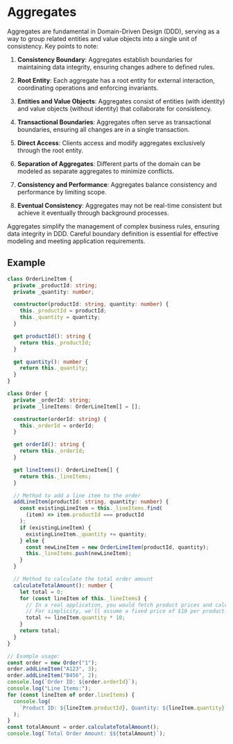 # Aggregates

Aggregates are fundamental in Domain-Driven Design (DDD), serving as a way to group related entities and value objects into a single unit of consistency. Key points to note:

1. **Consistency Boundary**: Aggregates establish boundaries for maintaining data integrity, ensuring changes adhere to defined rules.

2. **Root Entity**: Each aggregate has a root entity for external interaction, coordinating operations and enforcing invariants.

3. **Entities and Value Objects**: Aggregates consist of entities (with identity) and value objects (without identity) that collaborate for consistency.

4. **Transactional Boundaries**: Aggregates often serve as transactional boundaries, ensuring all changes are in a single transaction.

5. **Direct Access**: Clients access and modify aggregates exclusively through the root entity.

6. **Separation of Aggregates**: Different parts of the domain can be modeled as separate aggregates to minimize conflicts.

7. **Consistency and Performance**: Aggregates balance consistency and performance by limiting scope.

8. **Eventual Consistency**: Aggregates may not be real-time consistent but achieve it eventually through background processes.

Aggregates simplify the management of complex business rules, ensuring data integrity in DDD. Careful boundary definition is essential for effective modeling and meeting application requirements.

## Example

```ts copy
class OrderLineItem {
  private _productId: string;
  private _quantity: number;

  constructor(productId: string, quantity: number) {
    this._productId = productId;
    this._quantity = quantity;
  }

  get productId(): string {
    return this._productId;
  }

  get quantity(): number {
    return this._quantity;
  }
}

class Order {
  private _orderId: string;
  private _lineItems: OrderLineItem[] = [];

  constructor(orderId: string) {
    this._orderId = orderId;
  }

  get orderId(): string {
    return this._orderId;
  }

  get lineItems(): OrderLineItem[] {
    return this._lineItems;
  }

  // Method to add a line item to the order
  addLineItem(productId: string, quantity: number) {
    const existingLineItem = this._lineItems.find(
      (item) => item.productId === productId
    );
    if (existingLineItem) {
      existingLineItem._quantity += quantity;
    } else {
      const newLineItem = new OrderLineItem(productId, quantity);
      this._lineItems.push(newLineItem);
    }
  }

  // Method to calculate the total order amount
  calculateTotalAmount(): number {
    let total = 0;
    for (const lineItem of this._lineItems) {
      // In a real application, you would fetch product prices and calculate the total amount here.
      // For simplicity, we'll assume a fixed price of $10 per product.
      total += lineItem.quantity * 10;
    }
    return total;
  }
}

// Example usage:
const order = new Order("1");
order.addLineItem("A123", 3);
order.addLineItem("B456", 2);
console.log(`Order ID: ${order.orderId}`);
console.log("Line Items:");
for (const lineItem of order.lineItems) {
  console.log(
    `Product ID: ${lineItem.productId}, Quantity: ${lineItem.quantity}`
  );
}
const totalAmount = order.calculateTotalAmount();
console.log(`Total Order Amount: $${totalAmount}`);
```
